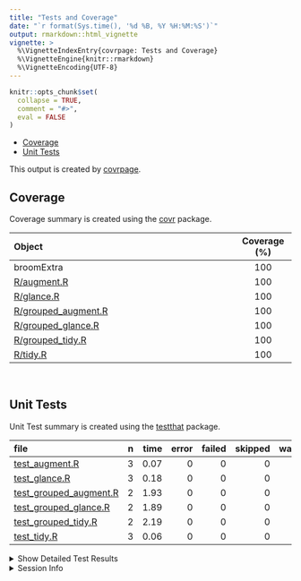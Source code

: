 ```yaml
---
title: "Tests and Coverage"
date: "`r format(Sys.time(), '%d %B, %Y %H:%M:%S')`"
output: rmarkdown::html_vignette
vignette: >
  %\VignetteIndexEntry{covrpage: Tests and Coverage}
  %\VignetteEngine{knitr::rmarkdown}
  %\VignetteEncoding{UTF-8}
---
```

  
```r
knitr::opts_chunk$set(
  collapse = TRUE,
  comment = "#>",
  eval = FALSE
)
```

<!--- Placeholder for tests/README.md Do Not Edit--->
  - [Coverage](#coverage)
  - [Unit Tests](#unit-tests)

This output is created by
[covrpage](https://github.com/metrumresearchgroup/covrpage).

## Coverage

Coverage summary is created using the
[covr](https://github.com/r-lib/covr) package.

| Object                                         | Coverage (%) |
| :--------------------------------------------- | :----------: |
| broomExtra                                     |     100      |
| [R/augment.R](https://github.com/IndrajeetPatil/broomExtra/tree/master/R/augment.R)                  |     100      |
| [R/glance.R](https://github.com/IndrajeetPatil/broomExtra/tree/master/R/glance.R)                    |     100      |
| [R/grouped\_augment.R](https://github.com/IndrajeetPatil/broomExtra/tree/master/R/grouped_augment.R) |     100      |
| [R/grouped\_glance.R](https://github.com/IndrajeetPatil/broomExtra/tree/master/R/grouped_glance.R)   |     100      |
| [R/grouped\_tidy.R](https://github.com/IndrajeetPatil/broomExtra/tree/master/R/grouped_tidy.R)       |     100      |
| [R/tidy.R](https://github.com/IndrajeetPatil/broomExtra/tree/master/R/tidy.R)                        |     100      |

<br>

## Unit Tests

Unit Test summary is created using the
[testthat](https://github.com/r-lib/testthat)
package.

| file                                                        | n | time | error | failed | skipped | warning |
| :---------------------------------------------------------- | -: | ---: | ----: | -----: | ------: | ------: |
| [test\_augment.R](https://github.com/IndrajeetPatil/broomExtra/tree/master/tests/testthat/test_augment.R)                  | 3 | 0.07 |     0 |      0 |       0 |       0 |
| [test\_glance.R](https://github.com/IndrajeetPatil/broomExtra/tree/master/tests/testthat/test_glance.R)                    | 3 | 0.18 |     0 |      0 |       0 |       0 |
| [test\_grouped\_augment.R](https://github.com/IndrajeetPatil/broomExtra/tree/master/tests/testthat/test_grouped_augment.R) | 2 | 1.93 |     0 |      0 |       0 |       0 |
| [test\_grouped\_glance.R](https://github.com/IndrajeetPatil/broomExtra/tree/master/tests/testthat/test_grouped_glance.R)   | 2 | 1.89 |     0 |      0 |       0 |       0 |
| [test\_grouped\_tidy.R](https://github.com/IndrajeetPatil/broomExtra/tree/master/tests/testthat/test_grouped_tidy.R)       | 2 | 2.19 |     0 |      0 |       0 |       0 |
| [test\_tidy.R](https://github.com/IndrajeetPatil/broomExtra/tree/master/tests/testthat/test_tidy.R)                        | 3 | 0.06 |     0 |      0 |       0 |       0 |

<details closed>

<summary> Show Detailed Test Results
</summary>

| file                                                            | context                | test                      | status | n | time |
| :-------------------------------------------------------------- | :--------------------- | :------------------------ | :----- | -: | ---: |
| [test\_augment.R](https://github.com/IndrajeetPatil/broomExtra/tree/master/tests/testthat/test_augment.R#L13_L15)              | augment works          | `augment()` works         | PASS   | 3 | 0.07 |
| [test\_glance.R](https://github.com/IndrajeetPatil/broomExtra/tree/master/tests/testthat/test_glance.R#L13_L15)                | glance works           | `glance()` works          | PASS   | 3 | 0.18 |
| [test\_grouped\_augment.R](https://github.com/IndrajeetPatil/broomExtra/tree/master/tests/testthat/test_grouped_augment.R#L19) | grouped\_augment works | `grouped_augment()` works | PASS   | 2 | 1.93 |
| [test\_grouped\_glance.R](https://github.com/IndrajeetPatil/broomExtra/tree/master/tests/testthat/test_grouped_glance.R#L19)   | grouped\_glance works  | `grouped_glance()` works  | PASS   | 2 | 1.89 |
| [test\_grouped\_tidy.R](https://github.com/IndrajeetPatil/broomExtra/tree/master/tests/testthat/test_grouped_tidy.R#L20)       | grouped\_tidy works    | `grouped_tidy()` works    | PASS   | 2 | 2.19 |
| [test\_tidy.R](https://github.com/IndrajeetPatil/broomExtra/tree/master/tests/testthat/test_tidy.R#L13_L15)                    | tidy works             | `tidy()` works            | PASS   | 3 | 0.06 |

</details>

<details>

<summary> Session Info </summary>

| Field    | Value                                              |
| :------- | :------------------------------------------------- |
| Version  | R Under development (unstable) (2018-11-30 r75724) |
| Platform | x86\_64-w64-mingw32/x64 (64-bit)                   |
| Running  | Windows 10 x64 (build 16299)                       |
| Language | English\_United States                             |
| Timezone | America/New\_York                                  |

| Package  | Version |
| :------- | :------ |
| testthat | 2.0.1   |
| covr     | 3.2.1   |
| covrpage | 0.0.70  |

</details>

<!--- Final Status : pass --->
